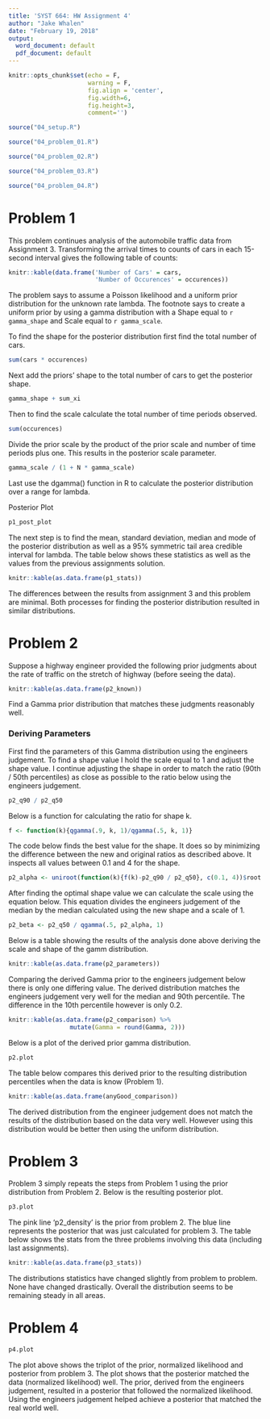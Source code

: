 ```yaml
---
title: 'SYST 664: HW Assignment 4'
author: "Jake Whalen"
date: "February 19, 2018"
output:
  word_document: default
  pdf_document: default
---
```


```r
knitr::opts_chunk$set(echo = F, 
                      warning = F, 
                      fig.align = 'center', 
                      fig.width=6, 
                      fig.height=3, 
                      comment='')
```

```r
source("04_setup.R")
```

```r
source("04_problem_01.R")
```

```r
source("04_problem_02.R")
```

```r
source("04_problem_03.R")
```

```r
source("04_problem_04.R")
```

# Problem 1

This problem continues analysis of the automobile traffic data from Assignment 3.
Transforming the arrival times to counts of cars in each 15-second interval gives the following table of counts:

```r
knitr::kable(data.frame('Number of Cars' = cars,
                        'Number of Occurences' = occurences))
```

The problem says to assume a Poisson likelihood and a uniform prior distribution for the unknown rate lambda.
The footnote says to create a uniform prior by using a gamma distribution with a Shape equal to `r gamma_shape` and Scale equal to `r gamma_scale`.

To find the shape for the posterior distribution first find the total number of cars.

```r
sum(cars * occurences)
```

Next add the priors' shape to the total number of cars to get the posterior shape.

```r
gamma_shape + sum_xi
```

Then to find the scale calculate the total number of time periods observed.

```r
sum(occurences)
```

Divide the prior scale by the product of the prior scale and number of time periods plus one.
This results in the posterior scale parameter.

```r
gamma_scale / (1 + N * gamma_scale)
```

Last use the dgamma() function in R to calculate the posterior distribution over a range for lambda.

Posterior Plot

```r
p1_post_plot
```

The next step is to find the mean, standard deviation, median and mode of the posterior distribution as well as a 95% symmetric tail area credible interval for lambda.
The table below shows these statistics as well as the values from the previous assignments solution.

```r
knitr::kable(as.data.frame(p1_stats))
```

The differences between the results from assignment 3 and this problem are minimal.
Both processes for finding the posterior distribution resulted in similar distributions.

# Problem 2

Suppose a highway engineer provided the following prior judgments about the rate of traffic on the
stretch of highway (before seeing the data).

```r
knitr::kable(as.data.frame(p2_known))
```

Find a Gamma prior distribution that matches these judgments reasonably well.

### Deriving Parameters

First find the parameters of this Gamma distribution using the engineers judgement.
To find a shape value I hold the scale equal to 1 and adjust the shape value.
I continue adjusting the shape in order to match the ratio (90th / 50th percentiles) as close as possible to the ratio below using the engineers judgement.

```r
p2_q90 / p2_q50
```

Below is a function for calculating the ratio for shape k.

```r
f <- function(k){qgamma(.9, k, 1)/qgamma(.5, k, 1)}
```

The code below finds the best value for the shape.
It does so by minimizing the difference between the new and original ratios as described above.
It inspects all values between 0.1 and 4 for the shape.

```r
p2_alpha <- uniroot(function(k){f(k)-p2_q90 / p2_q50}, c(0.1, 4))$root
```

After finding the optimal shape value we can calculate the scale using the equation below.
This equation divides the engineers judgement of the median by the median calculated using the new shape and a scale of 1.

```r
p2_beta <- p2_q50 / qgamma(.5, p2_alpha, 1)
```

Below is a table showing the results of the analysis done above deriving the scale and shape of the gamm distribution.

```r
knitr::kable(as.data.frame(p2_parameters))
```

Comparing the derived Gamma prior to the engineers judgement below there is only one differing value.
The derived distribution matches the engineers judgement very well for the median and 90th percentile.
The difference in the 10th percentile however is only 0.2.

```r
knitr::kable(as.data.frame(p2_comparison) %>%
                 mutate(Gamma = round(Gamma, 2)))
```

Below is a plot of the derived prior gamma distribution.

```r
p2.plot
```

The table below compares this derived prior to the resulting distribution percentiles when the data is know (Problem 1).

```r
knitr::kable(as.data.frame(anyGood_comparison))
```

The derived distribution from the engineer judgement does not match the results of the distribution based on the data very well.
However using this distribution would be better then using the uniform distribution.

# Problem 3

Problem 3 simply repeats the steps from Problem 1 using the prior distribution from Problem 2. Below is the resulting posterior plot.

```r
p3.plot
```

The pink line 'p2_density' is the prior from problem 2.
The blue line represents the posterior that was just calculated for problem 3.
The table below shows the stats from the three problems involving this data (including last assignments).

```r
knitr::kable(as.data.frame(p3_stats))
```

The distributions statistics have changed slightly from problem to problem.
None have changed drastically.
Overall the distribution seems to be remaining steady in all areas.

# Problem 4

```r
p4.plot
```

The plot above shows the triplot of the prior, normalized likelihood and posterior from problem 3.
The plot shows that the posterior matched the data (normalized likelihood) well.
The prior, derived from the engineers judgement, resulted in a posterior that followed the normalized likelihood.
Using the engineers judgement helped achieve a posterior that matched the real world well.